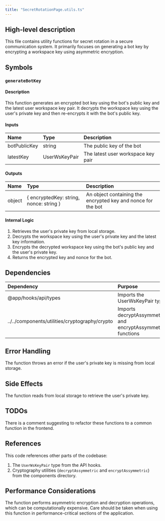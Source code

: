 ```yaml
---
title: "SecretRotationPage.utils.ts"
---
```


## High-level description
This file contains utility functions for secret rotation in a secure communication system. It primarily focuses on generating a bot key by encrypting a workspace key using asymmetric encryption.

## Symbols

### `generateBotKey`
#### Description
This function generates an encrypted bot key using the bot's public key and the latest user workspace key pair. It decrypts the workspace key using the user's private key and then re-encrypts it with the bot's public key.

#### Inputs
| Name | Type | Description |
|:-----|:-----|:------------|
| botPublicKey | string | The public key of the bot |
| latestKey | UserWsKeyPair | The latest user workspace key pair |

#### Outputs
| Name | Type | Description |
|:-----|:-----|:------------|
| object | { encryptedKey: string, nonce: string } | An object containing the encrypted key and nonce for the bot |

#### Internal Logic
1. Retrieves the user's private key from local storage.
2. Decrypts the workspace key using the user's private key and the latest key information.
3. Encrypts the decrypted workspace key using the bot's public key and the user's private key.
4. Returns the encrypted key and nonce for the bot.

## Dependencies
| Dependency | Purpose |
|:-----------|:--------|
| @app/hooks/api/types | Imports the UserWsKeyPair type |
| ../../components/utilities/cryptography/crypto | Imports decryptAssymmetric and encryptAssymmetric functions |

## Error Handling
The function throws an error if the user's private key is missing from local storage.

## Side Effects
The function reads from local storage to retrieve the user's private key.

## TODOs
There is a comment suggesting to refactor these functions to a common function in the frontend.

## References
This code references other parts of the codebase:
1. The `UserWsKeyPair` type from the API hooks.
2. Cryptography utilities (`decryptAssymmetric` and `encryptAssymmetric`) from the components directory.

## Performance Considerations
The function performs asymmetric encryption and decryption operations, which can be computationally expensive. Care should be taken when using this function in performance-critical sections of the application.